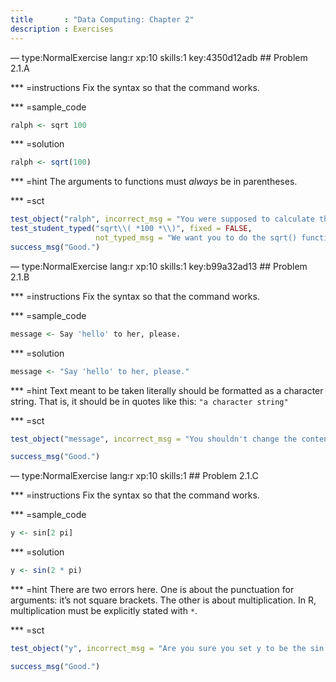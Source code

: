 ```yaml
---
title       : "Data Computing: Chapter 2"
description : Exercises
---
```


--- type:NormalExercise lang:r xp:10 skills:1  key:4350d12adb
## Problem 2.1.A

*** =instructions
Fix the syntax so that the command works.

*** =sample_code
```r
ralph <- sqrt 100
```

*** =solution
```r
ralph <- sqrt(100)
```

*** =hint
The arguments to functions must *always* be in parentheses.

*** =sct
```r
test_object("ralph", incorrect_msg = "You were supposed to calculate the square root of 100.")
test_student_typed("sqrt\\( *100 *\\)", fixed = FALSE, 
                   not_typed_msg = "We want you to do the sqrt() function to do the calculation. It's not the answer we're concerned with here but that process of getting to the answer.")
success_msg("Good.")
```

--- type:NormalExercise lang:r xp:10 skills:1  key:b99a32ad13
## Problem 2.1.B

*** =instructions
Fix the syntax so that the command works.

*** =sample_code 
```r
message <- Say 'hello' to her, please.
```

*** =solution
```r
message <- "Say 'hello' to her, please."
```

*** =hint
Text meant to be taken literally should be formatted as a character string. That is, it should be in quotes like this: `"a character string"`

*** =sct
```r
test_object("message", incorrect_msg = "You shouldn't change the contents of the string, just put it in quotes.")

success_msg("Good.")
```

--- type:NormalExercise lang:r xp:10 skills:1 
## Problem 2.1.C

*** =instructions
Fix the syntax so that the command works.

*** =sample_code 
```r
y <- sin[2 pi]
```

*** =solution
```r
y <- sin(2 * pi)
```

*** =hint
There are two errors here. One is about the punctuation for arguments: it's not square brackets. The other is about multiplication. In R, multiplication must be explicitly stated with `*`.

*** =sct
```r
test_object("y", incorrect_msg = "Are you sure you set y to be the sin of `2 * pi`?")

success_msg("Good.")
```